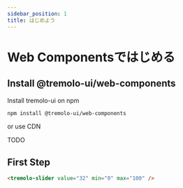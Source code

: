 ```yaml
---
sidebar_position: 1
title: はじめよう
---
```


# Web Componentsではじめる

## Install @tremolo-ui/web-components

Install tremolo-ui on npm

```bash npm2yarn
npm install @tremolo-ui/web-components
```

or use CDN

TODO

## First Step

```html
<tremolo-slider value="32" min="0" max="100" />
```
